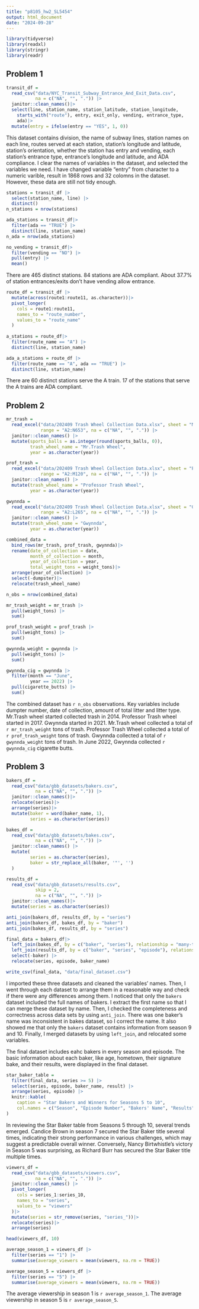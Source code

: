 ```yaml
---
title: "p8105_hw2_SL5454"
output: html_document
date: "2024-09-28"
---
```


```r
library(tidyverse)
library(readxl)
library(stringr)
library(readr)
```

## Problem 1

```r
transit_df =
  read_csv("data/NYC_Transit_Subway_Entrance_And_Exit_Data.csv", 
           na = c("NA", "", ".")) |>
  janitor::clean_names()|>
  select(line, station_name, station_latitude, station_longitude, 
    starts_with("route"), entry, exit_only, vending, entrance_type, 
    ada)|>
  mutate(entry = ifelse(entry == "YES", 1, 0))
```

This dataset contains division, the name of subway lines, station names on each line, routes served at each station, station's longitude and latitude, station's orientation, whether the station has entry and vending, each station's entrance type, entrance's longitude and latitude, and ADA compliance. 
I clear the names of variables in the dataset, and selected the variables we need. I have changed variable "entry" from character to a numeric varible, result in 1868 rows and 32 colomns in the dataset. However, these data are still not tidy enough.

```r
stations = transit_df |>
  select(station_name, line) |>
  distinct()
n_stations = nrow(stations)

ada_stations = transit_df|>
  filter(ada == "TRUE") |>
  distinct(line, station_name)
n_ada = nrow(ada_stations)

no_vending = transit_df|>
  filter(vending == "NO") |>
  pull(entry) |>
  mean()

```
There are 465 distinct stations.
84 stations are ADA compliant.
About 37.7% of station entrances/exits don't have vending allow entrance.

```r
route_df = transit_df |>
  mutate(across(route1:route11, as.character))|>
  pivot_longer(
    cols = route1:route11,
    names_to = "route_number",
    values_to = "route_name"
  )
  
a_stations = route_df|>
  filter(route_name == "A") |>
  distinct(line, station_name)

ada_a_stations = route_df |>
  filter(route_name == "A", ada == "TRUE") |>
  distinct(line, station_name)
```
There are 60 distinct stations serve the A train.
17 of the stations that serve the A trains are ADA compliant.

## Problem 2

```r
mr_trash = 
  read_excel("data/202409 Trash Wheel Collection Data.xlsx", sheet = "Mr. Trash Wheel",
             range = "A2:N653", na = c("NA", "", ".")) |>
  janitor::clean_names() |>
  mutate(sports_balls = as.integer(round(sports_balls, 0)),
         trash_wheel_name = "Mr.Trash Wheel",
         year = as.character(year)) 

prof_trash = 
  read_excel("data/202409 Trash Wheel Collection Data.xlsx", sheet = "Professor Trash Wheel",
             range = "A2:M120", na = c("NA", "", ".")) |>
  janitor::clean_names() |>
  mutate(trash_wheel_name = "Professor Trash Wheel",
         year = as.character(year))

gwynnda = 
  read_excel("data/202409 Trash Wheel Collection Data.xlsx", sheet = "Gwynnda Trash Wheel",
             range = "A2:L265", na = c("NA", "", ".")) |>
  janitor::clean_names() |>
  mutate(trash_wheel_name = "Gwynnda",
         year = as.character(year))
```

```r
combined_data = 
  bind_rows(mr_trash, prof_trash, gwynnda)|>
  rename(date_of_collection = date,
         month_of_collection = month,
         year_of_collection = year,
         total_weight_tons = weight_tons)|>
  arrange(year_of_collection) |>
  select(-dumpster)|>
  relocate(trash_wheel_name)

n_obs = nrow(combined_data)
```

```r
mr_trash_weight = mr_trash |>
  pull(weight_tons) |>
  sum()

prof_trash_weight = prof_trash |>
  pull(weight_tons) |>
  sum()

gwynnda_weight = gwynnda |>
  pull(weight_tons) |>
  sum()

gwynnda_cig = gwynnda |>
  filter(month == "June", 
         year == 2022) |>
  pull(cigarette_butts) |>
  sum()
```
The combined dataset has `r n_obs` observations. Key variables include dumpter number, date of collection, amount of total litter and litter type. Mr.Trash wheel started collected trash in 2014. Professor Trash wheel started in 2017. Gwynnda started in 2021. 
Mr.Trash wheel collected a total of `r mr_trash_weight` tons of trash. Professor Trash Wheel collected a total of `r prof_trash_weight` tons of trash. Gwynnda collected a total of `r gwynnda_weight` tons of trash. In June 2022, Gwynnda collected `r gwynnda_cig` cigarette butts.


## Problem 3

```r
bakers_df =
  read_csv("data/gbb_datasets/bakers.csv", 
           na = c("NA", "", ".")) |>
  janitor::clean_names()|>
  relocate(series)|>
  arrange(series)|>
  mutate(baker = word(baker_name, 1),
         series = as.character(series))

bakes_df =
  read_csv("data/gbb_datasets/bakes.csv", 
           na = c("NA", "", ".")) |>
  janitor::clean_names() |>
  mutate(
         series = as.character(series),
         baker = str_replace_all(baker, '"', '')
  )

results_df =
  read_csv("data/gbb_datasets/results.csv",
           skip = 2,
           na = c("NA", "", ".")) |>
  janitor::clean_names()|>
  mutate(series = as.character(series))
```

```r
anti_join(bakers_df, results_df, by = "series")
anti_join(bakers_df, bakes_df, by = "baker")
anti_join(bakes_df, results_df, by = "series")
```

```r
final_data = bakers_df|>
  left_join(bakes_df, by = c("baker", "series"), relationship = "many-to-many") |>
  left_join(results_df, by = c("baker", "series", "episode"), relationship = "many-to-many")|>
  select(-baker) |>
  relocate(series, episode, baker_name)

write_csv(final_data, "data/final_dataset.csv")
```

I imported these three datasets and cleaned the variables' names. Then, I went through each dataset to arrange them in a reasonable way and check if there were any differences among them. I noticed that only the `bakers` dataset included the full names of bakers. I extract the first name so that I can merge these dataset by name. Then, I checked the completeness and correctness across data sets by using `anti_join`. There was one baker's name was inconsistent in bakes dataset, so I correct the name. It also showed me that only the `bakers` dataset contains information from season 9 and 10. Finally, I merged datasets by using `left_join`, and relocated some variables.

The final dataset includes eahc bakers in every season and episode. The basic information about each baker, like age, hometown, their signature bake, and their results, were displayed in the final dataset.

```r
star_baker_table =
  filter(final_data, series >= 5) |>
  select(series, episode, baker_name, result) |>
  arrange(series, episode) |>
  knitr::kable(
    caption = "Star Bakers and Winners for Seasons 5 to 10",
    col.names = c("Season", "Episode Number", "Bakers' Name", "Results")
)
```
In reviewing the Star Baker table from Seasons 5 through 10, several trends emerged. Candice Brown in season 7 secured the Star Baker title several times, indicating their strong performance in various challenges, which may suggest a predictable overall winner. Conversely, Nancy Birtwhistle's victory in Season 5 was surprising, as Richard Burr has secured the Star Baker title multiple times.

```r
viewers_df =
  read_csv("data/gbb_datasets/viewers.csv", 
           na = c("NA", "", ".")) |>
  janitor::clean_names() |>
  pivot_longer(
    cols = series_1:series_10,
    names_to = "series",
    values_to = "viewers"
  )|>
  mutate(series = str_remove(series, "series_"))|>
  relocate(series)|>
  arrange(series)

head(viewers_df, 10)

average_season_1 = viewers_df |>
  filter(series == "1") |>
  summarise(average_viewers = mean(viewers, na.rm = TRUE))

average_season_5 = viewers_df |>
  filter(series == "5") |>
  summarise(average_viewers = mean(viewers, na.rm = TRUE))

```
The average viewership in season 1 is `r average_season_1`.
The average viewership in season 5 is `r average_season_5`.

